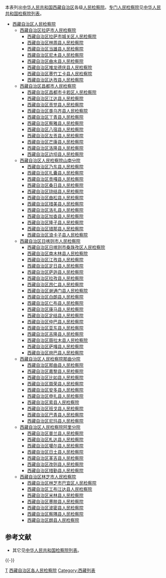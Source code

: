 本表列出[[中华人民共和国|中华人民共和国]][[西藏自治区|西藏自治区]]各级[[人民检察院|人民检察院]]。[[专门人民检察院|专门人民检察院]]见[[中华人民共和国检察院列表|中华人民共和国检察院列表]]。
*[[西藏自治区人民检察院|西藏自治区人民检察院]]
**[[西藏自治区拉萨市人民检察院|西藏自治区拉萨市人民检察院]]
***[[西藏自治区拉萨市城关区人民检察院|西藏自治区拉萨市城关区人民检察院]]
***[[西藏自治区林周县人民检察院|西藏自治区林周县人民检察院]]
***[[西藏自治区当雄县人民检察院|西藏自治区当雄县人民检察院]]
***[[西藏自治区尼木县人民检察院|西藏自治区尼木县人民检察院]]
***[[西藏自治区曲水县人民检察院|西藏自治区曲水县人民检察院]]
***[[西藏自治区堆龙德庆县人民检察院|西藏自治区堆龙德庆县人民检察院]]
***[[西藏自治区墨竹工卡县人民检察院|西藏自治区墨竹工卡县人民检察院]]
***[[西藏自治区达孜县人民检察院|西藏自治区达孜县人民检察院]]
**[[西藏自治区昌都市人民检察院|西藏自治区昌都市人民检察院]]
***[[西藏自治区昌都市卡若区人民检察院|西藏自治区昌都市卡若区人民检察院]]
***[[西藏自治区江达县人民检察院|西藏自治区江达县人民检察院]]
***[[西藏自治区贡觉县人民检察院|西藏自治区贡觉县人民检察院]]
***[[西藏自治区类乌齐县人民检察院|西藏自治区类乌齐县人民检察院]]
***[[西藏自治区丁青县人民检察院|西藏自治区丁青县人民检察院]]
***[[西藏自治区察雅县人民检察院|西藏自治区察雅县人民检察院]]
***[[西藏自治区八宿县人民检察院|西藏自治区八宿县人民检察院]]
***[[西藏自治区左贡县人民检察院|西藏自治区左贡县人民检察院]]
***[[西藏自治区芒康县人民检察院|西藏自治区芒康县人民检察院]]
***[[西藏自治区洛隆县人民检察院|西藏自治区洛隆县人民检察院]]
***[[西藏自治区边坝县人民检察院|西藏自治区边坝县人民检察院]]
**[[西藏自治区人民检察院山南分院|西藏自治区人民检察院山南分院]]
***[[西藏自治区乃东县人民检察院|西藏自治区乃东县人民检察院]]
***[[西藏自治区扎囊县人民检察院|西藏自治区扎囊县人民检察院]]
***[[西藏自治区贡嘎县人民检察院|西藏自治区贡嘎县人民检察院]]
***[[西藏自治区桑日县人民检察院|西藏自治区桑日县人民检察院]]
***[[西藏自治区琼结县人民检察院|西藏自治区琼结县人民检察院]]
***[[西藏自治区曲松县人民检察院|西藏自治区曲松县人民检察院]]
***[[西藏自治区措美县人民检察院|西藏自治区措美县人民检察院]]
***[[西藏自治区洛扎县人民检察院|西藏自治区洛扎县人民检察院]]
***[[西藏自治区加查县人民检察院|西藏自治区加查县人民检察院]]
***[[西藏自治区隆子县人民检察院|西藏自治区隆子县人民检察院]]
***[[西藏自治区错那县人民检察院|西藏自治区错那县人民检察院]]
***[[西藏自治区浪卡子县人民检察院|西藏自治区浪卡子县人民检察院]]
**[[西藏自治区日喀则市人民检察院|西藏自治区日喀则市人民检察院]]
***[[西藏自治区日喀则市桑珠孜区人民检察院|西藏自治区日喀则市桑珠孜区人民检察院]]
***[[西藏自治区南木林县人民检察院|西藏自治区南木林县人民检察院]]
***[[西藏自治区江孜县人民检察院|西藏自治区江孜县人民检察院]]
***[[西藏自治区定日县人民检察院|西藏自治区定日县人民检察院]]
***[[西藏自治区萨迦县人民检察院|西藏自治区萨迦县人民检察院]]
***[[西藏自治区拉孜县人民检察院|西藏自治区拉孜县人民检察院]]
***[[西藏自治区昂仁县人民检察院|西藏自治区昂仁县人民检察院]]
***[[西藏自治区谢通门县人民检察院|西藏自治区谢通门县人民检察院]]
***[[西藏自治区白朗县人民检察院|西藏自治区白朗县人民检察院]]
***[[西藏自治区仁布县人民检察院|西藏自治区仁布县人民检察院]]
***[[西藏自治区康马县人民检察院|西藏自治区康马县人民检察院]]
***[[西藏自治区定结县人民检察院|西藏自治区定结县人民检察院]]
***[[西藏自治区仲巴县人民检察院|西藏自治区仲巴县人民检察院]]
***[[西藏自治区亚东县人民检察院|西藏自治区亚东县人民检察院]]
***[[西藏自治区吉隆县人民检察院|西藏自治区吉隆县人民检察院]]
***[[西藏自治区聂拉木县人民检察院|西藏自治区聂拉木县人民检察院]]
***[[西藏自治区萨嘎县人民检察院|西藏自治区萨嘎县人民检察院]]
***[[西藏自治区岗巴县人民检察院|西藏自治区岗巴县人民检察院]]
**[[西藏自治区人民检察院那曲分院|西藏自治区人民检察院那曲分院]]
***[[西藏自治区那曲县人民检察院|西藏自治区那曲县人民检察院]]
***[[西藏自治区嘉黎县人民检察院|西藏自治区嘉黎县人民检察院]]
***[[西藏自治区比如县人民检察院|西藏自治区比如县人民检察院]]
***[[西藏自治区聂荣县人民检察院|西藏自治区聂荣县人民检察院]]
***[[西藏自治区安多县人民检察院|西藏自治区安多县人民检察院]]
***[[西藏自治区申扎县人民检察院|西藏自治区申扎县人民检察院]]
***[[西藏自治区索县人民检察院|西藏自治区索县人民检察院]]
***[[西藏自治区班戈县人民检察院|西藏自治区班戈县人民检察院]]
***[[西藏自治区巴青县人民检察院|西藏自治区巴青县人民检察院]]
***[[西藏自治区尼玛县人民检察院|西藏自治区尼玛县人民检察院]]
**[[西藏自治区人民检察院阿里分院|西藏自治区人民检察院阿里分院]]
***[[西藏自治区普兰县人民检察院|西藏自治区普兰县人民检察院]]
***[[西藏自治区札达县人民检察院|西藏自治区札达县人民检察院]]
***[[西藏自治区噶尔县人民检察院|西藏自治区噶尔县人民检察院]]
***[[西藏自治区日土县人民检察院|西藏自治区日土县人民检察院]]
***[[西藏自治区革吉县人民检察院|西藏自治区革吉县人民检察院]]
***[[西藏自治区改则县人民检察院|西藏自治区改则县人民检察院]]
***[[西藏自治区措勤县人民检察院|西藏自治区措勤县人民检察院]]
**[[西藏自治区林芝市人民检察院|西藏自治区林芝市人民检察院]]
***[[西藏自治区林芝市巴宜区人民检察院|西藏自治区林芝市巴宜区人民检察院]]
***[[西藏自治区工布江达县人民检察院|西藏自治区工布江达县人民检察院]]
***[[西藏自治区米林县人民检察院|西藏自治区米林县人民检察院]]
***[[西藏自治区墨脱县人民检察院|西藏自治区墨脱县人民检察院]]
***[[西藏自治区波密县人民检察院|西藏自治区波密县人民检察院]]
***[[西藏自治区察隅县人民检察院|西藏自治区察隅县人民检察院]]
***[[西藏自治区朗县人民检察院|西藏自治区朗县人民检察院]]
==参考文献==
{{Reflist}}
*其它见[[中华人民共和国检察院列表|中华人民共和国检察院列表]]。

{{-}}
{{中华人民共和国检察院}}
{{西藏行政区划}}

[[Category:中华人民共和国检察院列表|T]]
[[Category:西藏自治区各人民检察院|]]
[[Category:西藏列表|Category:西藏列表]]